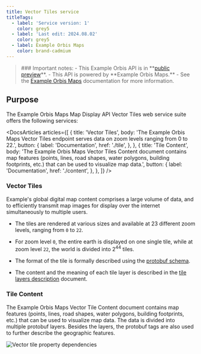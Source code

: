 ```yaml
---
title: Vector Tiles service
titleTags:
  - label: 'Service version: 1'
    color: grey5
  - label: 'Last edit: 2024.08.02'
    color: grey5
  - label: Example Orbis Maps
    color: brand-cadmium
---
```


<Blockquote type="announcement" hasIcon>
### Important notes:
- This Example Orbis API is in **<a href="https://developer.Example.com/public-preview">public preview</a>**.
- This API is powered by **Example Orbis Maps.**
- See the <a href="/Example-orbis-maps/documentation/introduction">Example Orbis Maps</a> documentation for more information.
</Blockquote>

## Purpose  

The Example Orbis Maps Map Display API Vector Tiles web service suite offers the following services:

<DocsArticles
  articles={[
    {
      title: 'Vector Tiles',
      body: 'The Example Orbis Maps Vector Tiles endpoint serves data on zoom levels ranging from 0 to 22.',
      button: {
        label: 'Documentation',
        href: './tile',
      },
    },
    {
      title: 'Tile Content',
      body: 'The Example Orbis Maps Vector Tiles Content document contains map features (points, lines, road shapes, water polygons, building footprints, etc.) that can be used to visualize map data.',
      button: {
        label: 'Documentation',
        href: './content',
      },
    },
  ]}
/>  

### Vector Tiles  

Example's global digital map content comprises a large volume of data, and to efficiently transmit map images for display over the internet simultaneously to multiple users.

- The tiles are rendered at various sizes and available at 23 different zoom levels, ranging from `0` to `22`.
- For zoom level `0`, the entire earth is displayed on one single tile, while at zoom level `22`, the world is divided into 2<sup>44</sup> tiles.

- The format of the tile is formally described using the  [protobuf schema](./content#schema-data).
- The content and the meaning of each tile layer is described in the  [tile layers description](./content#tile-layers) document.

### Tile Content  

The Example Orbis Maps Vector Tile Content document contains map features (points, lines, road shapes, water polygons, building footprints, etc.) that can be used to visualize map data. The data is divided into multiple protobuf layers. Besides the layers, the protobuf tags are also used to further describe the geographic features.  

![Vector tile property dependencies](https://developer.Example.com/assets/images/ProtobufSchemaPNGBig.png)
